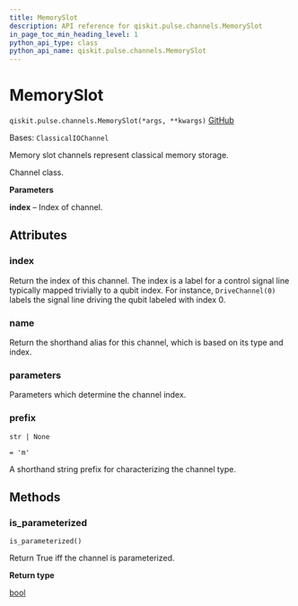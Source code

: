 ```yaml
---
title: MemorySlot
description: API reference for qiskit.pulse.channels.MemorySlot
in_page_toc_min_heading_level: 1
python_api_type: class
python_api_name: qiskit.pulse.channels.MemorySlot
---
```


# MemorySlot

<span id="qiskit.pulse.channels.MemorySlot" />

`qiskit.pulse.channels.MemorySlot(*args, **kwargs)` [GitHub](https://github.com/qiskit/qiskit/tree/stable/0.45/qiskit/pulse/channels.py "view source code")

Bases: `ClassicalIOChannel`

Memory slot channels represent classical memory storage.

Channel class.

**Parameters**

**index** – Index of channel.

## Attributes

<span id="qiskit.pulse.channels.MemorySlot.index" />

### index

Return the index of this channel. The index is a label for a control signal line typically mapped trivially to a qubit index. For instance, `DriveChannel(0)` labels the signal line driving the qubit labeled with index 0.

<span id="qiskit.pulse.channels.MemorySlot.name" />

### name

Return the shorthand alias for this channel, which is based on its type and index.

<span id="qiskit.pulse.channels.MemorySlot.parameters" />

### parameters

Parameters which determine the channel index.

<span id="qiskit.pulse.channels.MemorySlot.prefix" />

### prefix

`str | None`

`= 'm'`

A shorthand string prefix for characterizing the channel type.

## Methods

### is\_parameterized

<span id="qiskit.pulse.channels.MemorySlot.is_parameterized" />

`is_parameterized()`

Return True iff the channel is parameterized.

**Return type**

[bool](https://docs.python.org/3/library/functions.html#bool "(in Python v3.12)")


